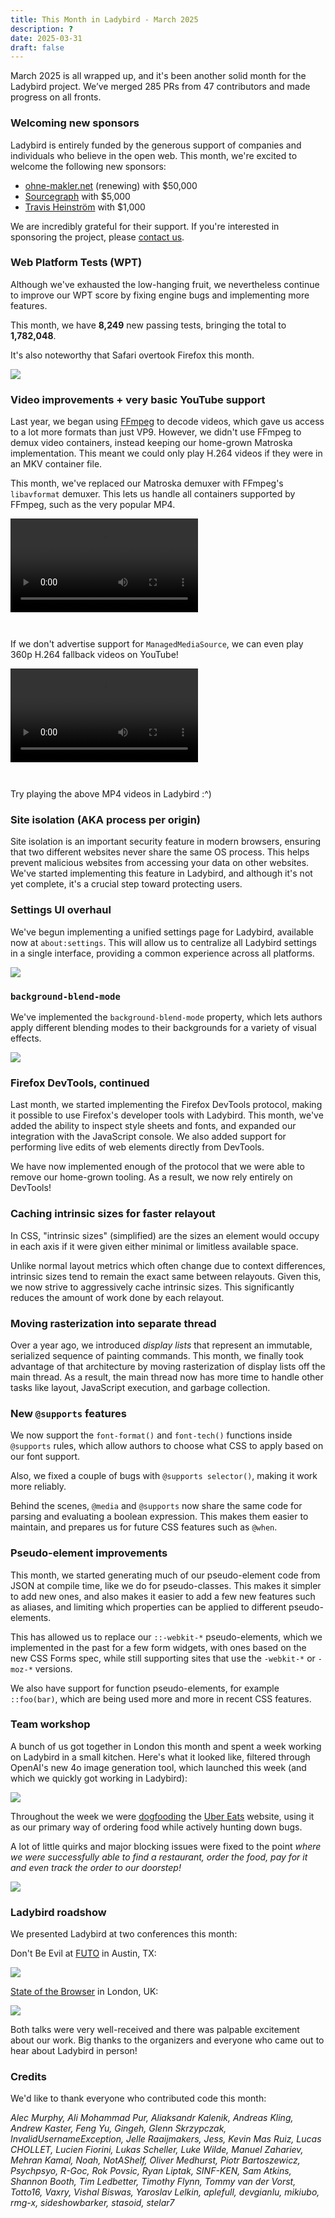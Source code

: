 ```yaml
---
title: This Month in Ladybird - March 2025
description: ?
date: 2025-03-31
draft: false
---
```


March 2025 is all wrapped up, and it's been another solid month for the Ladybird project. We’ve merged 285 PRs from 47 contributors and made progress on all fronts.

### Welcoming new sponsors

Ladybird is entirely funded by the generous support of companies and individuals who believe in the open web. This month, we're excited to welcome the following new sponsors:

- [ohne-makler.net](https://www.ohne-makler.net) (renewing) with $50,000
- [Sourcegraph](https://sourcegraph.com) with $5,000
- [Travis Heinström](https://heinstrom.com) with $1,000

We are incredibly grateful for their support. If you're interested in sponsoring the project, please [contact us](mailto:contact@ladybird.org).

### Web Platform Tests (WPT)

Although we've exhausted the low-hanging fruit, we nevertheless continue to improve our WPT score by fixing engine bugs and implementing more features.

This month, we have **8,249** new passing tests, bringing the total to **1,782,048**.

It's also noteworthy that Safari overtook Firefox this month.

![](/assets/img/newsletter-mar-2025-wpt.gif)

### Video improvements + very basic YouTube support

Last year, we began using [FFmpeg](https://ffmpeg.org) to decode videos, which gave us access to a lot more formats than just VP9.
However, we didn't use FFmpeg to demux video containers, instead keeping our home-grown Matroska implementation. This meant we could only play H.264 videos if they were in an MKV container file.

This month, we've replaced our Matroska demuxer with FFmpeg's `libavformat` demuxer. This lets us handle all containers supported by FFmpeg, such as the very popular MP4.

<video controls style="margin-bottom: 2em">
  <source src="/assets/img/newsletter-mar-2025-video-chrome-for-devs-view-transitions-demo.mp4"></source>
</video>

If we don't advertise support for `ManagedMediaSource`, we can even play 360p H.264 fallback videos on YouTube!

<video controls style="margin-bottom: 2em">
  <source src="/assets/img/newsletter-mar-2025-video-rickroll.mp4"></source>
</video>

Try playing the above MP4 videos in Ladybird :^)

### Site isolation (AKA process per origin)

Site isolation is an important security feature in modern browsers, ensuring that two different websites never share the
same OS process. This helps prevent malicious websites from accessing your data on other websites. We've started
implementing this feature in Ladybird, and although it's not yet complete, it's a crucial step toward protecting users.

### Settings UI overhaul

We've begun implementing a unified settings page for Ladybird, available now at `about:settings`. This will allow us to
centralize all Ladybird settings in a single interface, providing a common experience across all platforms.

![](/assets/img/newsletter-mar-2025-settings.png)

### `background-blend-mode`

We've implemented the `background-blend-mode` property, which lets authors apply different blending modes to their
backgrounds for a variety of visual effects.

![](/assets/img/newsletter-mar-2025-background-blend-mode.png)

### Firefox DevTools, continued

Last month, we started implementing the Firefox DevTools protocol, making it possible to use Firefox's developer tools
with Ladybird. This month, we've added the ability to inspect style sheets and fonts, and expanded our integration
with the JavaScript console. We also added support for performing live edits of web elements directly from DevTools.

We have now implemented enough of the protocol that we were able to remove our home-grown tooling. As a result, we now rely entirely on DevTools!

### Caching intrinsic sizes for faster relayout

In CSS, "intrinsic sizes" (simplified) are the sizes an element would occupy in each axis if it were given either minimal or limitless available space.

Unlike normal layout metrics which often change due to context differences, intrinsic sizes tend to remain the exact same between relayouts. Given this, we now strive to aggressively cache intrinsic sizes. This significantly reduces the amount of work done by each relayout.

### Moving rasterization into separate thread

Over a year ago, we introduced _display lists_ that represent an immutable, serialized sequence of painting commands.
This month, we finally took advantage of that architecture by moving rasterization of display lists off the main thread.
As a result, the main thread now has more time to handle other tasks like layout, JavaScript execution, and garbage collection.

### New `@supports` features

We now support the `font-format()` and `font-tech()` functions inside `@supports` rules, which allow authors to choose
what CSS to apply based on our font support.

Also, we fixed a couple of bugs with `@supports selector()`, making it work more reliably.

Behind the scenes, `@media` and `@supports` now share the same code for parsing and evaluating a boolean expression.
This makes them easier to maintain, and prepares us for future CSS features such as `@when`.

### Pseudo-element improvements

This month, we started generating much of our pseudo-element code from JSON at compile time, like we do for
pseudo-classes. This makes it simpler to add new ones, and also makes it easier to add a few new features such as
aliases, and limiting which properties can be applied to different pseudo-elements.

This has allowed us to replace our `::-webkit-*` pseudo-elements, which we implemented in the past for a few form
widgets, with ones based on the new CSS Forms spec, while still supporting sites that use the `-webkit-*` or `-moz-*`
versions.

We also have support for function pseudo-elements, for example `::foo(bar)`, which are being used more and more in
recent CSS features.

### Team workshop

A bunch of us got together in London this month and spent a week working on Ladybird in a small kitchen. Here's what it looked like, filtered through OpenAI's new 4o image generation tool, which launched this week (and which we quickly got working in Ladybird):

![](/assets/img/newsletter-mar-2025-corporate-memphis.png)

Throughout the week we were [dogfooding](https://en.wikipedia.org/wiki/Eating_your_own_dog_food) the [Uber Eats](https://ubereats.com) website, using it as our primary way of ordering food while actively hunting down bugs.

A lot of little quirks and major blocking issues were fixed to the point _where we were successfully
able to find a restaurant, order the food, pay for it and even track the order to our doorstep!_

![](/assets/img/newsletter-mar-2025-ubereats.png)

### Ladybird roadshow

We presented Ladybird at two conferences this month:

Don't Be Evil at [FUTO](https://futo.org) in Austin, TX:

![](/assets/img/newsletter-mar-2025-futo.jpg)

[State of the Browser](https://2025.stateofthebrowser.com/) in London, UK:

![](/assets/img/newsletter-mar-2025-sotb.jpg)

Both talks were very well-received and there was palpable excitement about our work. Big thanks to the organizers and everyone who came out to hear about Ladybird in person!

### Credits

We'd like to thank everyone who contributed code this month:

_Alec Murphy, Ali Mohammad Pur, Aliaksandr Kalenik, Andreas Kling, Andrew Kaster, Feng Yu, Gingeh, Glenn Skrzypczak, InvalidUsernameException,
Jelle Raaijmakers, Jess, Kevin Mas Ruiz, Lucas CHOLLET, Lucien Fiorini, Lukas Scheller, Luke Wilde, Manuel Zahariev, Mehran Kamal, Noah, NotAShelf, Oliver Medhurst, Piotr Bartoszewicz, Psychpsyo, R-Goc, Rok Povsic, Ryan Liptak, SINF-KEN, Sam Atkins, Shannon Booth, Tim Ledbetter, Timothy Flynn, Tommy van der Vorst, Totto16, Vaxry, Vishal Biswas, Yaroslav Lelkin, aplefull, devgianlu, mikiubo, rmg-x, sideshowbarker, stasoid, stelar7_
